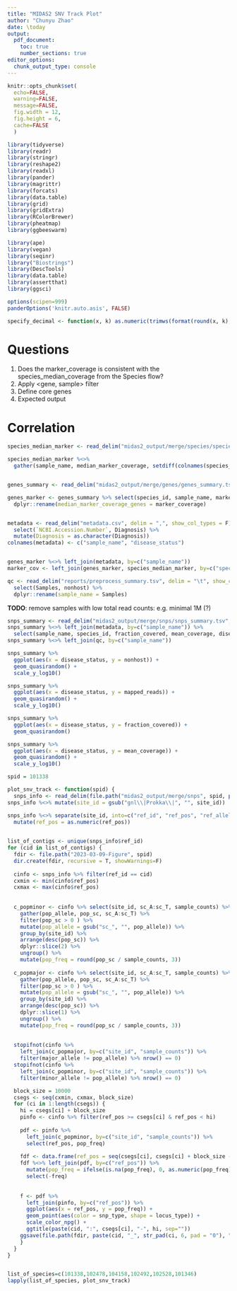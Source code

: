 ```yaml
---
title: "MIDAS2 SNV Track Plot"
author: "Chunyu Zhao"
date: \today
output: 
  pdf_document:
    toc: true
    number_sections: true
editor_options: 
  chunk_output_type: console
---
```


```r
knitr::opts_chunk$set(
  echo=FALSE,
  warning=FALSE,
  message=FALSE,
  fig.width = 12,
  fig.height = 6,
  cache=FALSE
  )
```


```r
library(tidyverse)
library(readr)
library(stringr)
library(reshape2)
library(readxl)
library(pander)
library(magrittr)
library(forcats)
library(data.table)
library(grid)
library(gridExtra)
library(RColorBrewer)
library(pheatmap)
library(ggbeeswarm)

library(ape)
library(vegan)
library(seqinr)
library("Biostrings")
library(DescTools)
library(data.table)
library(assertthat)
library(ggsci)

options(scipen=999)
panderOptions('knitr.auto.asis', FALSE)

specify_decimal <- function(x, k) as.numeric(trimws(format(round(x, k), nsmall=k)))
```


# Questions

1. Does the marker_coverage is consistent with the species_median_coverage from the Species flow?
2. Apply <gene, sample> filter
3. Define core genes
4. Expected output

# Correlation

```r
species_median_marker <- read_delim("midas2_output/merge/species/species_marker_median_coverage.tsv", delim = "\t", show_col_types = F)

species_median_marker %<>% 
  gather(sample_name, median_marker_coverage, setdiff(colnames(species_median_marker), c("species_id")))


genes_summary <- read_delim("midas2_output/merge/genes/genes_summary.tsv", delim = "\t", show_col_types = F)

genes_marker <- genes_summary %>% select(species_id, sample_name, marker_coverage) %>% 
  dplyr::rename(median_marker_coverage_genes = marker_coverage)


metadata <- read_delim("metadata.csv", delim = ",", show_col_types = F) %>%
  select(`NCBI.Accession.Number`, Diagnosis) %>%
  mutate(Diagnosis = as.character(Diagnosis))
colnames(metadata) <- c("sample_name", "disease_status")


genes_marker %<>% left_join(metadata, by=c("sample_name"))
marker_cov <- left_join(genes_marker, species_median_marker, by=c("species_id", "sample_name"))

qc <- read_delim("reports/preprocess_summary.tsv", delim = "\t", show_col_types = F) %>% 
  select(Samples, nonhost) %>% 
  dplyr::rename(sample_name = Samples)
```

**TODO**: remove samples with low total read counts: e.g. minimal 1M (?)

```r
snps_summary <- read_delim("midas2_output/merge/snps/snps_summary.tsv", delim = "\t", show_col_types = F)
snps_summary %<>% left_join(metadata, by=c("sample_name")) %>%
  select(sample_name, species_id, fraction_covered, mean_coverage, disease_status, aligned_reads, mapped_reads, genome_length) 
snps_summary %<>% left_join(qc, by=c("sample_name"))
```


```r
snps_summary %>%
  ggplot(aes(x = disease_status, y = nonhost)) + 
  geom_quasirandom() + 
  scale_y_log10()

snps_summary %>%
  ggplot(aes(x = disease_status, y = mapped_reads)) + 
  geom_quasirandom() + 
  scale_y_log10()

snps_summary %>%
  ggplot(aes(x = disease_status, y = fraction_covered)) + 
  geom_quasirandom()

snps_summary %>%
  ggplot(aes(x = disease_status, y = mean_coverage)) + 
  geom_quasirandom() + 
  scale_y_log10()
```


```r

spid = 101338

plot_snv_track <- function(spid) {
  snps_info <- read_delim(file.path("midas2_output/merge/snps", spid, paste(spid, ".snps_info.tsv", sep="")), delim = "\t", show_col_types = F)
snps_info %<>% mutate(site_id = gsub("gnl\\|Prokka\\|", "", site_id))

snps_info %<>% separate(site_id, into=c("ref_id", "ref_pos", "ref_allele"), sep="\\|", remove = F) %>%
  mutate(ref_pos = as.numeric(ref_pos))

  
list_of_contigs <- unique(snps_info$ref_id)
for (cid in list_of_contigs) {
  fdir <- file.path("2023-03-09-Figure", spid)
  dir.create(fdir, recursive = T, showWarnings=F)
  
  cinfo <- snps_info %>% filter(ref_id == cid)
  cxmin <- min(cinfo$ref_pos)
  cxmax <- max(cinfo$ref_pos)
  
    
  c_popminor <- cinfo %>% select(site_id, sc_A:sc_T, sample_counts) %>%
    gather(pop_allele, pop_sc, sc_A:sc_T) %>%
    filter(pop_sc > 0 ) %>%
    mutate(pop_allele = gsub("sc_", "", pop_allele)) %>%
    group_by(site_id) %>% 
    arrange(desc(pop_sc)) %>% 
    dplyr::slice(2) %>%
    ungroup() %>% 
    mutate(pop_freq = round(pop_sc / sample_counts, 3))
  
  c_popmajor <- cinfo %>% select(site_id, sc_A:sc_T, sample_counts) %>%
    gather(pop_allele, pop_sc, sc_A:sc_T) %>%
    filter(pop_sc > 0 ) %>%
    mutate(pop_allele = gsub("sc_", "", pop_allele)) %>%
    group_by(site_id) %>% 
    arrange(desc(pop_sc)) %>% 
    dplyr::slice(1) %>%
    ungroup() %>% 
    mutate(pop_freq = round(pop_sc / sample_counts, 3))
    
  
  stopifnot(cinfo %>%
    left_join(c_popmajor, by=c("site_id", "sample_counts")) %>%
    filter(major_allele != pop_allele) %>% nrow() == 0)
  stopifnot(cinfo %>%
    left_join(c_popminor, by=c("site_id", "sample_counts")) %>%
    filter(minor_allele != pop_allele) %>% nrow() == 0) 

  block_size = 10000
  csegs <- seq(cxmin, cxmax, block_size)
  for (ci in 1:length(csegs)) {
    hi = csegs[ci] + block_size
    pinfo <- cinfo %>% filter(ref_pos >= csegs[ci] & ref_pos < hi)
    
    pdf <- pinfo %>%
      left_join(c_popminor, by=c("site_id", "sample_counts")) %>%
      select(ref_pos, pop_freq)
    
    fdf <- data.frame(ref_pos = seq(csegs[ci], csegs[ci] + block_size - 1), freq = 0)
    fdf %<>% left_join(pdf, by=c("ref_pos")) %>% 
      mutate(pop_freq = ifelse(is.na(pop_freq), 0, as.numeric(pop_freq))) %>%
      select(-freq)
    
    
    f <- pdf %>%
      left_join(pinfo, by=c("ref_pos")) %>%
      ggplot(aes(x = ref_pos, y = pop_freq)) + 
      geom_point(aes(color = snp_type, shape = locus_type)) + 
      scale_color_npg() +
      ggtitle(paste(cid, ":", csegs[ci], "-", hi, sep=""))
    ggsave(file.path(fdir, paste(cid, "_", str_pad(ci, 6, pad = "0"), ".pdf", sep="")), f, width = 12, height = 5)
    }
  }
}



```


```r
list_of_species=c(101338,102478,104158,102492,102528,101346)
lapply(list_of_species, plot_snv_track)
```


